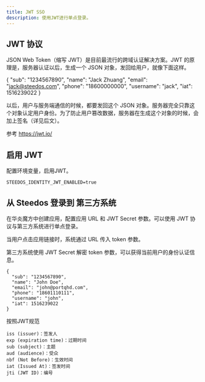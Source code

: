 ```yaml
---
title: JWT SSO
description: 使用JWT进行单点登录。
---
```


## JWT 协议

JSON Web Token（缩写 JWT）是目前最流行的跨域认证解决方案。JWT 的原理是，服务器认证以后，生成一个 JSON 对象，发回给用户，就像下面这样。

{
  "sub": "1234567890",
  "name": "Jack Zhuang",
  "email": "jack@steedos.com",
  "phone": "18600000000",
  "username": "jack",
  "iat": 1516239022
}

以后，用户与服务端通信的时候，都要发回这个 JSON 对象。服务器完全只靠这个对象认定用户身份。为了防止用户篡改数据，服务器在生成这个对象的时候，会加上签名（详见后文）。

参考 https://jwt.io/

## 启用 JWT 

配置环境变量，启用JWT。

```
STEEDOS_IDENTITY_JWT_ENABLED=true
```

## 从 Steedos 登录到 第三方系统

在华炎魔方中创建应用，配置应用 URL 和 JWT Secret 参数。可以使用 JWT 协议与第三方系统进行单点登录。

当用户点击应用链接时，系统通过 URL 传入 token 参数。

第三方系统使用 JWT Secret 解密 token 参数，可以获得当前用户的身份认证信息。

```
{
  "sub": "1234567890",
  "name": "John Doe",
  "email": "john@portqhd.com",
  "phone": "18601110111",
  "username": "john",
  "iat": 1516239022
}
```

按照JWT规范

```
iss (issuer)：签发人
exp (expiration time)：过期时间
sub (subject)：主题
aud (audience)：受众
nbf (Not Before)：生效时间
iat (Issued At)：签发时间
jti (JWT ID)：编号
```